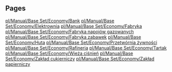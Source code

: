 
== Pages ==
[[pl/Manual/Base Set/Economy/Bank]]
[[pl/Manual/Base Set/Economy/Elektrownia]]
[[pl/Manual/Base Set/Economy/Fabryka]]
[[pl/Manual/Base Set/Economy/Fabryka napojów gazowanych]]
[[pl/Manual/Base Set/Economy/Fabryka zabawek]]
[[pl/Manual/Base Set/Economy/Huta]]
[[pl/Manual/Base Set/Economy/Przetwórnia żywności]]
[[pl/Manual/Base Set/Economy/Rafineria]]
[[pl/Manual/Base Set/Economy/Tartak]]
[[pl/Manual/Base Set/Economy/Wieża ciśnień]]
[[pl/Manual/Base Set/Economy/Zakład cukierniczy]]
[[pl/Manual/Base Set/Economy/Zakład papierniczy]]
